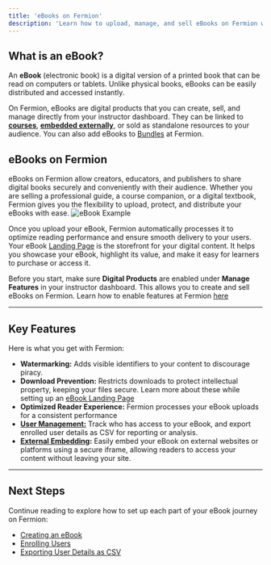 ```yaml
---
title: 'eBooks on Fermion'
description: 'Learn how to upload, manage, and sell eBooks on Fermion with watermarking, and secure delivery.'
---
```


## What is an eBook?

An **eBook** (electronic book) is a digital version of a printed book that can be read on computers or tablets. Unlike physical books, eBooks can be easily distributed and accessed instantly.  

On Fermion, eBooks are digital products that you can create, sell, and manage directly from your instructor dashboard. They can be linked to **[courses](/ebooks/ebook-course)**, **[embedded externally](/ebooks/embed-ebook)**, or sold as standalone resources to your audience. You can also add eBooks to [Bundles](/setting-up-course/bundle) at Fermion. 

## eBooks on Fermion
eBooks on Fermion allow creators, educators, and publishers to share digital books securely and conveniently with their audience. Whether you are selling a professional guide, a course companion, or a digital textbook, Fermion gives you the flexibility to upload, protect, and distribute your eBooks with ease.
![eBook Example](https://codedamn-website-assets.s3.us-east-1.amazonaws.com/uploads/10-03-2025/43%20PM.sapnvv.png)

Once you upload your eBook, Fermion automatically processes it to optimize reading performance and ensure smooth delivery to your users. Your eBook [Landing Page](/ebooks/landing-page) is the storefront for your digital content. It helps you showcase your eBook, highlight its value, and make it easy for learners to purchase or access it.


<Info>Before you start, make sure **Digital Products** are enabled under **Manage Features** in your instructor dashboard. This allows you to create and sell eBooks on Fermion. Learn how to enable features at Fermion [here](/onboarding/account-setup#step-2%3A-manage-features)</Info>


---

## Key Features

Here is what you get with Fermion:

- **Watermarking:** Adds visible identifiers to your content to discourage piracy. 
- **Download Prevention:** Restricts downloads to protect intellectual property, keeping your files secure. Learn more about these while setting up an [eBook Landing Page](/ebooks/landing-page)
- **Optimized Reader Experience:** Fermion processes your eBook uploads for a consistent performance 
- **[User Management:](/ebooks/enroll-students)** Track who has access to your eBook, and export enrolled user details as CSV for reporting or analysis.
- **[External Embedding](/ebooks/embed-ebook):** Easily embed your eBook on external websites or platforms using a secure iframe, allowing readers to access your content without leaving your site.

---

## Next Steps

Continue reading to explore how to set up each part of your eBook journey on Fermion:

- [Creating an eBook](/ebooks/landing-page)
- [Enrolling Users](/ebooks/enroll-students)
- [Exporting User Details as CSV](/ebooks/enroll-students#exporting-student-details)

